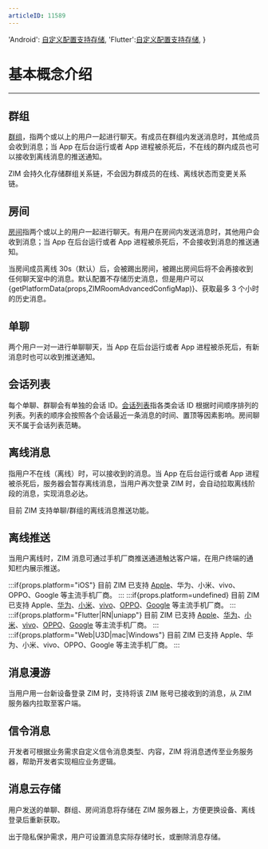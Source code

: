 ```yaml
---
articleID: 11589
---
```



  'Android': <a href="@-ZIMRoomAdvancedConfig" target="_blank">自定义配置支持存储</a>,
  'Flutter':<a href="https://pub.dev/documentation/zego_zim/latest/zego_zim/ZIMRoomAdvancedConfig-class.html" target="_blank">自定义配置支持存储</a>,
}

# 基本概念介绍

- - -


## 群组

[群组](./../Guides/Group/Manage%20groups.mdx)，指两个或以上的用户一起进行聊天。有成员在群组内发送消息时，其他成员会收到消息；当 App 在后台运行或者 App 进程被杀死后，不在线的群内成员也可以接收到离线消息的推送通知。

ZIM 会持久化存储群组关系链，不会因为群成员的在线、离线状态而变更关系链。


## 房间

[房间](./../Guides/Room/Manage%20rooms.mdx)指两个或以上的用户一起进行聊天。有用户在房间内发送消息时，其他用户会收到消息；当 App 在后台运行或者 App 进程被杀死后，不会接收到消息的推送通知。

当房间成员离线 30s（默认）后，会被踢出房间，被踢出房间后将不会再接收到任何聊天室中的消息。默认配置不存储历史消息，但是用户可以{getPlatformData(props,ZIMRoomAdvancedConfigMap)}、获取最多 3 个小时的历史消息。

## 单聊

两个用户一对一进行单聊聊天，当 App 在后台运行或者 App 进程被杀死后，有新消息时也可以收到推送通知。


## 会话列表

每个单聊、群聊会有单独的会话 ID。[会话列表](./../Guides/Conversation/Get%20the%20conversation%20list.mdx)指各类会话 ID 根据时间顺序排列的列表。列表的顺序会按照各个会话最近一条消息的时间、置顶等因素影响。房间聊天不属于会话列表范畴。


## 离线消息

指用户不在线（离线）时，可以接收到的消息。当 App 在后台运行或者 App 进程被杀死后，服务器会暂存离线消息，当用户再次登录 ZIM 时，会自动拉取离线阶段的消息，实现消息必达。

目前 ZIM 支持单聊/群组的离线消息推送功能。


## 离线推送

当用户离线时，ZIM 消息可通过手机厂商推送通道触达客户端，在用户终端的通知栏内展示推送。

:::if{props.platform="iOS"}
目前 ZIM 已支持 [Apple](./../Offline%20push%20notifications/Integrate%20APNs.mdx)、华为、小米、vivo、OPPO、Google 等主流手机厂商。
:::
:::if{props.platform=undefined}
目前 ZIM 已支持 Apple、[华为](./../Offline%20push%20notifications/Integrate%20Huawei.mdx)、[小米](./../Offline%20push%20notifications/Integrate%20Xiaomi.mdx)、[vivo](./../Offline%20push%20notifications/Integrate%20vivo.mdx)、[OPPO](./../Offline%20push%20notifications/Integrate%20OPPO.mdx)、[Google](./../Offline%20push%20notifications/Integrate%20FCM.mdx) 等主流手机厂商。
:::
:::if{props.platform="Flutter|RN|uniapp"}
目前 ZIM 已支持 [Apple](./../Offline%20push%20notifications/Integrate%20APNs.mdx)、[华为](./../Offline%20push%20notifications/Integrate%20Huawei.mdx)、[小米](./../Offline%20push%20notifications/Integrate%20Xiaomi.mdx)、[vivo](./../Offline%20push%20notifications/Integrate%20vivo.mdx)、[OPPO](./../Offline%20push%20notifications/Integrate%20OPPO.mdx)、[Google](./../Offline%20push%20notifications/Integrate%20FCM.mdx) 等主流手机厂商。
:::
:::if{props.platform="Web|U3D|mac|Windows"}
目前 ZIM 已支持 Apple、华为、小米、vivo、OPPO、Google 等主流手机厂商。
:::

## 消息漫游

当用户用一台新设备登录 ZIM 时，支持将该 ZIM 账号已接收到的消息，从 ZIM 服务器内拉取至客户端。


## 信令消息

开发者可根据业务需求自定义信令消息类型、内容，ZIM 将消息透传至业务服务器，帮助开发者实现相应业务逻辑。


## 消息云存储

用户发送的单聊、群组、房间消息将存储在 ZIM 服务器上，方便更换设备、离线登录后重新获取。

出于隐私保护需求，用户可设置消息实际存储时长，或删除消息存储。
